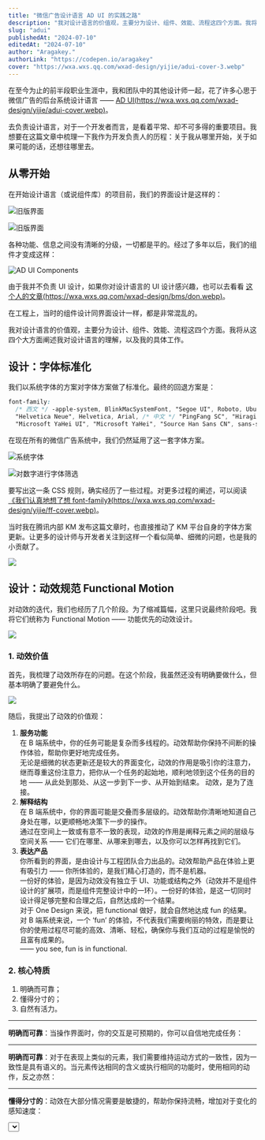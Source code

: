 ```yaml
---
title: "微信广告设计语言 AD UI 的实践之路"
description: "我对设计语言的价值观，主要分为设计、组件、效能、流程这四个方面。我将从这四个方面阐述我对设计语言的理解，以及我的具体工作。"
slug: "adui"
publishedAt: "2024-07-10"
editedAt: "2024-07-10"
author: "Aragakey."
authorLink: "https://codepen.io/aragakey"
cover: "https://wxa.wxs.qq.com/wxad-design/yijie/adui-cover-3.webp"
---
```



在至今为止的前半段职业生涯中，我和团队中的其他设计师一起，花了许多心思于微信广告的后台系统设计语言 —— [AD UI(https://wxa.wxs.qq.com/wxad-design/yijie/adui-cover.webp)](https://wxad.design/adui)。

去负责设计语言，对于一个开发者而言，是看着平常、却不可多得的重要项目。我想要在这篇文章中梳理一下我作为开发负责人的历程：关于我从哪里开始，关于如果可能的话，还想往哪里去。

## 从零开始

在开始设计语言（或说组件库）的项目前，我们的界面设计是这样的：

![旧版界面](https://wxa.wxs.qq.com/wxad-design/yijie/adui-image-0.webp)

![旧版界面](https://wxa.wxs.qq.com/wxad-design/yijie/adui-image-1.webp)

各种功能、信息之间没有清晰的分级，一切都是平的。经过了多年以后，我们的组件才变成这样：

![AD UI Components](https://wxa.wxs.qq.com/wxad-design/yijie/aduiunivers-test-ver-7-1.png)

由于我并不负责 UI 设计，如果你对设计语言的 UI 设计感兴趣，也可以去看看 [这个人的文章(https://wxa.wxs.qq.com/wxad-design/bms/don.webp)](https://dondon.design/AD-UI)。

在工程上，当时的组件设计同界面设计一样，都是非常混乱的。

我对设计语言的价值观，主要分为设计、组件、效能、流程这四个方面。我将从这四个大方面阐述我对设计语言的理解，以及我的具体工作。

## 设计：字体标准化

我们以系统字体的方案对字体方案做了标准化。最终的回退方案是：

```css
font-family:
  /* 西文 */ -apple-system, BlinkMacSystemFont, "Segoe UI", Roboto, Ubuntu,
  "Helvetica Neue", Helvetica, Arial, /* 中文 */ "PingFang SC", "Hiragino Sans GB",
  "Microsoft YaHei UI", "Microsoft YaHei", "Source Han Sans CN", sans-serif;
```

在现在所有的微信广告系统中，我们仍然延用了这一套字体方案。

![系统字体](https://wxa.wxs.qq.com/wxad-design/yijie/font-family-0.webp)

![对数字进行字体筛选](https://wxa.wxs.qq.com/wxad-design/yijie/font-family-7.webp)

要写出这一条 CSS 规则，确实经历了一些过程。对更多过程的阐述，可以阅读 [《我们认真地想了想 font-family》(https://wxa.wxs.qq.com/wxad-design/yijie/ff-cover.webp)](https://wxad.design/abc/font-family)。

当时我在腾讯内部 KM 发布这篇文章时，也直接推动了 KM 平台自身的字体方案更新。让更多的设计师与开发者关注到这样一个看似简单、细微的问题，也是我的小贡献了。

<img
  className="block my-8 w-full outline -outline-offset-8 outline-8 outline-white overflow-hidden rounded-xl"
  src="https://wxa.wxs.qq.com/wxad-design/yijie/km-cover.webp"
/>

## 设计：动效规范 Functional Motion

对动效的迭代，我们也经历了几个阶段。为了缩减篇幅，这里只说最终阶段吧。我将它们统称为 Functional Motion —— 功能优先的动效设计。

<img
  className="block my-8 w-full outline -outline-offset-8 outline-8 outline-white overflow-hidden rounded-xl"
  src="https://wxa.wxs.qq.com/wxad-design/yijie/fm_aragakey.gif"
/>

### 1. 动效价值

首先，我梳理了动效所存在的问题。在这个阶段，我虽然还没有明确要做什么，但基本明确了要避免什么。

<img
  className="block max-w-[400px] mx-auto my-8 w-full overflow-hidden rounded-xl"
  src="https://wxa.wxs.qq.com/wxad-design/yijie/adui-image-3.gif"
/>

随后，我提出了动效的价值观：

1. **服务功能**  
    在 B 端系统中，你的任务可能是复杂而多线程的。动效帮助你保持不间断的操作体验，帮助你更好地完成任务。  
    无论是细微的状态更新还是较大的界面变化，动效的作用是吸引你的注意力，继而尊重这份注意力，把你从一个任务的起始地，顺利地领到这个任务的目的地 —— 从此处到那处、从这一步到下一步、从开始到结束。
   动效，是为了连接。
2. **解释结构**  
   在 B 端系统中，你的界面可能是交叠而多层级的。动效帮助你清晰地知道自己身处在哪，以更顺畅地决策下一步的操作。  
   通过在空间上一致或有意不一致的表现，动效的作用是阐释元素之间的层级与空间关系 —— 它们在哪里、从哪来到哪去，以及你可以怎样再找到它们。
3. **表达产品**  
   你所看到的界面，是由设计与工程团队合力出品的。动效帮助产品在体验上更有吸引力 —— 你所体验的，是我们精心打造的，而不是机器。  
   一份好的体验，是因为动效没有独立于 UI、功能或结构之外（动效并不是组件设计的扩展项，而是组件完整设计中的一环）。一份好的体验，是这一切同时设计得足够完整和合理之后，自然达成的一个结果。  
   对于 One Design 来说，把 functional 做好，就会自然地达成 fun 的结果。  
   对 B 端系统来说，一个 ‘fun’ 的体验，不代表我们需要绚丽的特效，而是要让你的使用过程尽可能的高效、清晰、轻松，确保你与我们互动的过程是愉悦的且富有成果的。  
   —— you see, fun is in functional.

### 2. 核心特质

1. 明确而可靠；
2. 懂得分寸的；
3. 自然有活力。

---

**明确而可靠**：当操作界面时，你的交互是可预期的，你可以自信地完成任务：

<Checkboxes />

---

**明确而可靠**：对于在表现上类似的元素，我们需要维持运动方式的一致性，因为一致性是具有语义的。当元素传达相同的含义或执行相同的功能时，使用相同的动作，反之亦然：

<DialogSpatial />

---

**懂得分寸的**：动效在大部分情况需要是敏捷的，帮助你保持流畅，增加对于变化的感知速度：

<Select />

---

**懂得分寸的**：动效需要是有意义的，不做过多的修饰而大张旗鼓地吸引你的注意力：

<BadSlider />

<Slider value={[40, 50]} tooltipVisible combine />

---

**“自然”**，则是动效中最有特色的部分。在前期讨论中，我和设计师们很快达成了对自然的一致认可。然而，我们所说的自然，可能包含不同的意思：流畅不卡顿，符合认知，契合整个业务场景，模拟现实等等。

<img
  className="block mx-auto my-8 w-full rounded-xl"
  src="https://wxa.wxs.qq.com/wxad-design/yijie/adui-ziran.webp"
/>

随后，我们更具体地将自然收拢为：**物理性**。

我将物理性中的质量、弹性、阻尼、惯性、加速等属性，转化为了交互或 UI 变量：长按 / 短按，大尺寸 / 小尺寸，长距离 / 短距离，错误反馈 / 成功反馈等。**从属性到设计，最终构成了体验。**

<img
  className="block mx-auto my-8 w-full rounded-xl grayscale"
  src="https://wxa.wxs.qq.com/wxad-design/yijie/adui-ziran-1.png"
/>

这真的挺有趣的。比如我将长按和短按的交互区别，映射到是否应该使用具有回弹的物理曲线：

<CheckboxDemo />

<SwitchDemo />

比如，小尺寸的元素的运动时间应该更短，因为它们的视觉重量更轻；比如，错误反馈应该回弹，因为其具有更大的“质量”；再比如对于 Tab 切换，如果是长距离的切换，则应该使用具有回弹的物理曲线。

关键在于，如何界定距离是长是短？—— 答案是 350px。

1. 参考屏幕尺寸 1920×1080，21.5 英寸 ，为统计下用户使用最多的屏幕尺寸；
2. 计算 PPI = 102.46；
3. 对于台式电脑或笔记本电脑的屏幕，一般距离为 50cm；
4. 一般来说，中心视觉的范围约为视野 10°（百度百科），外围视觉则延伸到大约 170°；
5. 也就是说距离 50cm 的屏幕，中心视觉范围约为 2×50×tan(10°÷2) = 8.75cm；
6. 对于 PPI = 102.46 的屏幕，中心视觉范围约为 8.75×102.46 ÷ 2.54 = 354.5px；
7. 我们大致地取到 350px。

<img
  className="block mt-8 mb-2 w-full outline -outline-offset-8 outline-8 outline-white overflow-hidden rounded-xl grayscale"
  src="https://wxa.wxs.qq.com/wxad-design/yijie/tabs-bounce-9877.gif"
/>

<img
  className="block mb-8 w-full outline -outline-offset-8 outline-8 outline-white overflow-hidden rounded-xl grayscale"
  src="https://wxa.wxs.qq.com/wxad-design/yijie/tabs-base-9824.gif"
/>

对更多细节的展示，可以阅读 [《Functional Motion：UI 组件库的动效设计细节》(https://wxa.wxs.qq.com/wxad-design/yijie/fm-cover.png)](https://wxad.design/abc/functional-motion)。

---

对于组件的开发，我们经历了以下几个阶段：

1. 阶段一：野蛮发展的 git submodule。从前，组件库代码只是一个 git submodule，每次更新都需要手动拉取，且依赖包需要手动安装；
2. 阶段二：扩充完备的 React Class Component；
3. 阶段三：React Function Component + TypeScript。

组件，当然是最为核心的开发内容。然而事到如今，即便像 `Table`、`DatePicker` 这样的组件确实花了非常、非常多的时间，但又觉得在如今这个年代重提难免又有些过时，比如内部驱动与外部控制、比如 Class Component 的开发历史。

## 组件：linear() 物理曲线

承接上文的 Functional Motion，对于有回弹的动效，我使用了 CSS `linear()` function 来模拟物理曲线。对于存在兼容性问题的浏览器，我使用了 `cubic-bezier()` 来做回退。

```scss
--adui-motion-ease-bounce: cubic-bezier(0.36, 1.46, 0.38, 1.01);
--adui-motion-ease-bounce: linear(
  0,
  0.002,
  0.008,
  0.018,
  0.032 2%,
  0.072,
  0.129 4.3%,
  0.186 5.3%,
  0.257 6.5%,
  0.551 10.9%,
  0.675 12.8%,
  0.791,
  0.885 16.8%,
  0.926,
  0.963,
  0.995,
  1.023,
  1.048,
  1.068,
  1.084,
  1.097 25%,
  1.103,
  1.108,
  1.112,
  1.114,
  1.115,
  1.115,
  1.113,
  1.111 31.1%,
  1.104 32.5%,
  1.094 34.1%,
  1.04 41.2%,
  1.027,
  1.017 44.9%,
  1.007,
  0.999,
  0.993,
  0.989 53.4%,
  0.987 56.4% 59.9%,
  0.998 73.1%,
  1.001 80.4%,
  1.002 87.4%,
  1
);
```

## 组件：充分利用 SCSS 特性

由于组件的多状态，我们在 SCSS 中使用了大量的 `mixin` 和 `function`。比如 `Button` 的样式由以下的代码驱动：

```scss
@mixin base-type($type) {
  @if $type != "normal" {
    .#{$prefix}-left-icon,
    .#{$prefix}-rightIcon {
      fill: #fff;
    }
  } @else {
    .#{$prefix}-left-icon,
    .#{$prefix}-rightIcon {
      fill: var(--gray-800);
    }
  }
  color: map.get($colors, #{$type}#{-text});
  background-color: map.get($colors, #{$type}#{-bg});
  @if $type != "normal" {
    box-shadow: 0 0 0 1px rgba(0, 0, 0, 0.15), 0 2px 4px 0 rgba(0, 0, 0, 0.1),
      0 0 0 1px map.get($colors, #{$type}#{-bg});
  } @else {
    box-shadow: map.get($colors, normal-border);
  }
}
```

## 组件：键盘可访问性

AD UI 在键盘可访问性上做了很多优化工作：

<img
  className="block mx-auto my-8 max-w-[600px] w-full outline -outline-offset-8 outline-8 outline-[#fcfcfc] overflow-hidden rounded-xl grayscale"
  src="https://wxa.wxs.qq.com/wxad-design/yijie/adui-keyboard.gif"
/>

## 效能：打包优化专项

### 1. 基础的 ES Module + CommonJS 打包；

早期工程项目只提供了 CommonJS 的打包，因为还需考虑 IE11 的兼容性。之后，我们补充了 ES Tree Shaking：

<img
  className="block mx-auto my-8 max-w-[600px] w-full outline -outline-offset-8 outline-8 outline-[#fcfcfc] overflow-hidden rounded-xl grayscale"
  src="https://wxa.wxs.qq.com/wxad-design/yijie/adui-package-0.png"
/>

在补充完基础的 ES Tree Shaking 之后，打包体积从 `660.31kb` 降为 `484.02kb`，然而 `Icon` 组件的体积非常大，占到了总包的 59%.

### 2. Icon 按需：Webpack/Vite 插件自动化 shaking

`Icon` 不能被 Shake 掉，是因为我在设计时，实际把所有图标放在一个资源文件中管理。行业内通常的做法是将每一个图标分拆成单独的组件，优点在于能利用 Tree Shaking，但对于我而言不希望发生 break changes，并且单独使用组件非常不方便，也不能利用 TypeScript 的自动参数提示。

```tsx
import { IconAdd, IconCancel } from "adui";

<IconAdd />
<IconCancel />
```

直到今天，我还是认为上面的写法是一种不足够优雅的妥协。而我还是希望：

```tsx
import { Icon } from "adui";

<Icon icon="add" />
<Icon icon="cancel" />
```

我的目标是：在保证 API 优势的前提下，结合 Webpack/Vite 生态，进行编译时语义分析，动态地将没有用到的图标资源剥离出打包结果：

<img
  className="block mx-auto my-8 w-full outline -outline-offset-8 outline-8 outline-[#fcfcfc] overflow-hidden rounded-xl grayscale"
  src="https://wxa.wxs.qq.com/wxad-design/yijie/adui-icon-webpack.webp"
/>

Webpack 思路：

1. JS 文件首先经过 `babel-loader`；
2. 编写 `adui-icon-loader`，该 loader 用 `@babel/traverse` 分析 ast 提取所有用到的图标名称，写入到 `adui-icon-reduced.js` 临时文件。在这一步需注意 React 16 与 React 17 的 runtime 语法不同，前者为 `React.createElement(Icon, { icon: "add" })`，后者为 `_jsx(Icon, {icon: "add"})`；

   ```js
   // adui-icon-loader.js 核心代码
   module.exports = function (source) {
     // 1. 处理自定义配置
     var options = loaderUtils.getOptions(this)

     // 2. 转换 source 为 ast
     var ast = parser.parse(source, {
       sourceType: "module",
       plugins: ["dynamicImport"],
     })

     // 3. 分析 ast 语义
     traverse(ast, {
       CallExpression: function (path) {},
     })

     // 转换 ast 导出
     return core.transformFromAstSync(ast).code
   }
   ```

3. 编写 `adui-icon-plugin`，在整个构建周期中，负责文件创建、替换、修改、删除等操作。

Vite 的思路也是一样的，而且更为简单。

最终，对于这个项目，`Icon` 的体积从 `287.96kb` 降为 `8.08kb`，缩小 97.1%。

<img
  className="block mx-auto my-8 max-w-[300px] w-full overflow-hidden"
  src="https://wxa.wxs.qq.com/wxad-design/yijie/adui-compile.gif"
/>

### 3. CSS 按需：Vite 插件自动化 shaking

AD UI 的每个组件都会默认引入样式文件：

```tsx
// Button.tsx
import "./style"

const Button = () => {}

export default Button
```

Vite 与 Webpack 的表现不一致。在 Vite 中，样式会作为副作用被全量引入。最终 CSS 的体积超过 `200kb`：

<img
  className="block mx-auto my-8 max-w-[500px] w-full overflow-hidden"
  src="https://wxa.wxs.qq.com/wxad-design/yijie/adui-vite-css.png"
/>

有了 `Icon` 的经验，同时也参考社区 `lodash` 按需插件的启发后，需要在构建时，把统一的一行引用改为四行的单独引用：

```tsx
import { Button, Icon } from "adui"

⬇️

import Button from "adui/es/button"
import Icon from "adui/es/icon"
import "adui/es/button/style"
import "adui/es/icon/style"
```

核心代码的思路和 `Icon` 类似，不同的需要修改源文件的 ast，最后编译输出。最终 CSS 的体积从 `200kb` 降为 `21.21kb`。

### 4. 底层升级：有状态组件全面迁移 Function Component

最后一点，再进行了函数式组件的重构升级。

通过在编译后，函数式组件会省去 class 组件中的一些辅助函数，使得整个编译包会比之前小 6%。

```js
function _classCallCheck(instance, Constructor) {}
function _defineProperties(target, props) {}
function _createClass(Constructor, protoProps, staticProps) {}
function _possibleConstructorReturn(self, call) {}
function _assertThisInitialized(self) {}
function _getPrototypeOf(o) {}
function _inherits(subClass, superClass) {}
function _setPrototypeOf(o, p) {}
```

## 流程：Figma D2C 专项

做设计语言，或者做 B 端 UI 的开发，永远都绕不开 D2C 这个领域。我在这个领域的工作，主要是在 Figma 中进行的。这件事靠谱的最主要原因是 Figma 的组件系统和 React Props 是有一些类似的。尤其是当 Figma 引入了 Auto Layout 之后，更是如此。

而我刚开始尝试的时候，实际上 Figma 还没有 Auto Layout。当时为了解决布局问题。当时我提出一套布局规范，其强迫设计师重新命名 Frame 成 `Container`，才能在代码中正确地解析出 Flex 布局。我认为这确实说明 Figma 的开发者实际上在和我思考类似的问题。

![一开始提出的布局规范](https://wxa.wxs.qq.com/wxad-design/yijie/adui-figma-layout.png)

随着 2020 年末 Auto Layout 的普及，基于 Figma 的完整解决思路得以成型。类比 Webflow 这样的工具所需的核心功能：

1. 账户管理 —— Figma 自带；
2. 协同工作 —— Figma 自带；
3. 参数配置 —— Figma Components；
4. 布局拖拽 —— Figma Auto Layout；
5. 代码导出 —— Figma 插件。

我的工作内容则为：

1. 初期推进：推进、梳理组件系统，完善代码 Props 与 Figma Props 的对应关系；
2. 中期攻克：梳理 Figma Auto Layout 规则，进行代码转换；
3. 开发插件：完成 Figma 插件开发，实现代码导出。

最终的效果：

![基于 Figma 的 D2C](https://wxa.wxs.qq.com/wxad-design/yijie/adui-figma.gif)

从单一的组件，到非常完整的页面，设计师在使用了 Auto Layout 后，我只需要调整一点点地方，就可以完整地实现导出。

我的职责好像从前端重构变成了优化 Figma 布局。

当然，这时候导出的代码质量还是不够好，要么是内联样式，要么是随机的类名：

```tsx
<div className="frame_67111766">
  <div className="frame_67111767">
    <span className="text_67111768">{user.name}</span>
    <div className="frame_74712515">
      <span className="text_67111769">AppID:</span>
      <span className="text_74712514">{user.appid}</span>
    </div>
  </div>
</div>
```

这也成为了我为什么向团队引入原子类的重要的原因之一，具体会在下面的原子类专项中继续阐述。

而现在（2024.07.11）Figma 已经发布了 **用 AI 自动 Auto Layout** 以及 **Dev Mode 接入组件库代码** 的功能！感慨如果现在还在做设计语言相关的工作，我一定会继续优化这个流程。

正是因为 Figma 在自己的生态中不断发展和设计语言的联系，我才越来越认定 D2C 是一个正确的命题。而今，随着如 Vercel 的 V0 这样的 AI 工具的不断涌现，我认为设计语言的开发重心一定还是 D2C。

## 流程：Figma 拷贝样式插件

能导出的，我们就导出。不能导出的，也要尽可能提效。我做了[一个 Figma 处理样式、并拷贝出来的插件(https://s3-alpha-sig.figma.com/plugins/849480985478663675/6343/ce3c3277-2ab6-45ee-b72d-4527125f50ef-cover?Expires=1721606400&Key-Pair-Id=APKAQ4GOSFWCVNEHN3O4&Signature=lJ2l8JV2jbXRh5hYUzu9bf2MrzFtnTZAQRQ2~iq4Yd4SB3yjP5FNsabLBvqjS0B1pCDwXdQ8Yf9CfNfZm4Jv~XLj8~fDq4fhO-75WX3trpekAR-~U7hRNfnT5fkvbHyA-i0SX2H-Mq5UrbyIgFZym~TF2bam6YHF19wxCHwDx91QOAMcJ3iRRE8CPKn~qAEV~nANCZ-O2tVjvnY2VGDLSGWbVfRiaR9dWqFlVpf1TcegKCL~QMRnVS60M~8SokjZx6wUxMQgz2Wvw-sOfwGTurpnJz0sddNViyDyNHRRyi9SstncBAcTdWr7jTdtkDKzS~EdvoojJQPj9p~Il16m0w\_\_)](https://www.figma.com/community/plugin/849480985478663675/copy-css-react-tailwind-style)。即便到现在 Figma Dev Mode 还是不好用，所生成的样式质量还是很低。

插件的功能丰富全面，支持：

1. 💅 快捷复制 CSS / React inline CSS；
2. 🗑️ 删除 `absolute`，`font-family` 等无用规则；
3. 🦄 CSS 变量替换；
4. 👨‍👨‍👧‍👧 个性化规范配置。

![Copy CSS + React Style](https://wxa.wxs.qq.com/wxad-design/yijie/figma-copy-32485.gif)

现在，这个插件在社区中已被 5.5k 人使用。也曾有人在社区中对我表示感谢：

> I'm a React.js Developer this is a lifesaver for me. Thanks a lot 💙😍

可是我应该不会再更新了...原因不仅仅是因为现在不做设计语言了，更重要的是，我还是比较看好 Figma Dev Mode 的发展的。文章最后我也会谈一下关于 Figma 的一些观点。

## 流程：原子类专项

在真正为团队 [引入原子类](https://wxad.design/adui/docs/acss/start) 之前，我还是 [做了充分的输入和思考](https://honored-meteor-e9c.notion.site/AD-UI-2-0-83846eb2730c49b48416bd72bbac8b09) 的。最终认为，原子类确实非常适合我们团队：

1. **更完整的设计规范，规范地应用**：以原子类的方式重新梳理现有设计规范，也同时约束了业务工程的不规范使用。比如 `w-3` 的类名是不生效的，因为设计规范中不存在这个尺寸的定义。
   理想的原子类通过设计规范衍生和开发流程发布。正是因为我们是设计团队，我们通过设计规范，就能更好地利用原子类：
   ![原子类设计规范](https://wxa.wxs.qq.com/wxad-design/yijie/adui-atom-0.webp)
2. **Figma 生态**：提高代码质量与可维护性，这当然是非常重要的。随机类名和内联样式都缺乏组织，不易加工和维护，这是 D2C 发展的下一步：
   ![Figma D2C](https://wxa.wxs.qq.com/wxad-design/yijie/adui-atom-1.webp)
3. **推动业务工程技术栈**：CSS 体积得到优化，`300kb` 缩小至 `18kb`。如下左图所示，在我们的业务工程中，原先我们一个 JS 对应一个 CSS 文件：
   ![CSS 体积](https://wxa.wxs.qq.com/wxad-design/yijie/adui-atom-2.webp)

## 玩具：色板生成 ColorPod

我和设计师很早就开始尝试做图表的配色方案。我们尝试为数据可视化提供有效的基础色彩方案，为数据浏览创造更好的体验：

![Colorpod](https://wxa.wxs.qq.com/wxad-design/yijie/adui-colorpod.gif)

设计师起了一个名，叫 [ColorPod(https://wxa.wxs.qq.com/wxad-design/yijie/colorpod-cover.png)](https://wxad.design/colorpod/)。我做了一个简单的 logo 动画：

<ColorpodLogo />

现在，这个工具已经交给团队内的其他同事维护，加入了许多 features，甚至还有 AI，不变的是名字还是叫 ColorPod。

## 玩具：React Sketchapp

早期我和设计师接触到 React Sketchapp，觉得用代码作为 source of truth 管理设计资产是一件值得尝试的事情。于是我们就把 AD UI 接入了。

下面的录屏是设计师在手动修改代码，然后在 Sketch 中预览的过程。2024 年的我看到这个录屏，想象 2018 年（应该是）的时候，这个设计师当时应该玩得挺开心的。

![AD UI + React Sketchapp](https://wxa.wxs.qq.com/wxad-design/yijie/adui-react-sketchapp.gif)

后来我还基于它做了一个 Sketch Plugin。从数据来源（当时是 Google Sheets）一键生成我们组的周报，省去了同事排版的烦恼：

![React Sketchapp 周报](https://wxa.wxs.qq.com/wxad-design/yijie/sketch-report.gif)

当然，我们的 AD UI 工作流最后也没有优化下去，就像 React Sketchapp 也没有发展下去，就像 Sketch 自身都快发展不下去。

我觉得说 React Sketchapp 是玩具，说我们喜欢玩，这些都没错。但是我想念那种一起玩的感觉。有人陪你玩，才会做出有意思的好东西。

## 一些话题

### 设计语言确实是 Design Engineer（UX Engineer）的天职

我更偏向于称 AD UI 为设计语言，而非组件库。一个很重要的原因是，设计语言就应该孵化自设计团队，这才是正确的方向。如同我在原子类专项中所说，思考的路径应该是 **先设计后工程**。

同样地，比如我们经常需要评估，哪些组件属于基础组件，哪些属于业务组件（或说区块）？应当由谁来评估？—— 我认为是设计团队。还是因为先设计后工程。

Design Engineer 必须从设计团队、设计规范出发，才能够更好地帮助设计语言落地。

### D2C 仍然是一条正确的道路

随着 AI 的发展，目前常见的 D2C 方式是和 AI 工具通过自定义的 DSL 沟通。通过 AI 的自然语言理解，加上 DSL 的规范，可以实现相对准确的 D2C。不对，这已经不是 D2C 了，是 T2C（Text2Code）。

加之 Figma Dev Mode 的发展，我非常看好 Figma 在设计语言这一领域的发展，因为 Figma 拥有设计语言。相比 Vercel 的 V0，如何用自己团队的设计语言生成 UI 代码，一直是一个未解决的问题。但 Figma 做这件事，就有可能。

### 组件库开发的上限

如果单说组件的开发（或 UI 的开发），上限是存在的，而且不高。这背后更重要的问题是：UI 本身是没有意义的。我们作为工程师，经常容易陷入 UI 本身 —— 我们的工作完全就是打造正确的 UI。然而 UI 本身并没有有意义。有意义的是 UI 背后的业务逻辑，以及其 UI 背后的用户体验。

组件库需要摆在其服务的业务中被衡量，唯此才能解决更高维度的问题。
